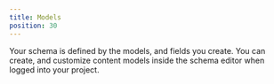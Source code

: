 ```yaml
---
title: Models
position: 30
---
```


Your schema is defined by the models, and fields you create. You can create, and customize content models inside the schema editor when logged into your project.
